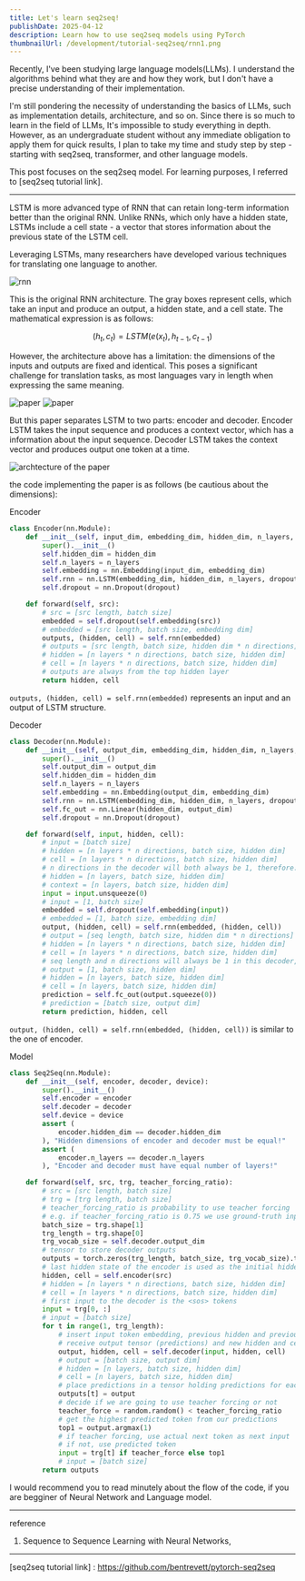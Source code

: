 ```yaml
---
title: Let's learn seq2seq!
publishDate: 2025-04-12
description: Learn how to use seq2seq models using PyTorch
thumbnailUrl: /development/tutorial-seq2seq/rnn1.png
---
```


Recently, I've been studying large language models(LLMs). I understand the algorithms behind what they are and how they work, but I don't have a precise understanding of their implementation.

I'm still pondering the necessity of understanding the basics of LLMs, such as implementation details, architecture, and so on. Since there is so much to learn in the field of LLMs, It's impossible to study everything in depth. However, as an undergraduate student without any immediate obligation to apply them for quick results, I plan to take my time and study step by step - starting with seq2seq, transformer, and other language models.

This post focuses on the seq2seq model. For learning purposes, I referred to [seq2seq tutorial link].

---

LSTM is more advanced type of RNN that can retain long-term information better than the original RNN. Unlike RNNs, which only have a hidden state, LSTMs include a cell state - a vector that stores information about the previous state of the LSTM cell.

Leveraging LSTMs, many researchers have developed various techniques for translating one language to another.

![rnn](/development/tutorial-seq2seq/rnn1.png)

This is the original RNN architecture. The gray boxes represent cells, which take an input and produce an output, a hidden state, and a cell state.
The mathematical expression is as follows:

$$
(h_t, c_t) = LSTM(e(x_{t}), h_{t-1}, c_{t-1})
$$

However, the architecture above has a limitation: the dimensions of the inputs and outputs are fixed and identical. This poses a significant challenge for translation tasks, as most languages vary in length when expressing the same meaning.

![paper](/development/tutorial-seq2seq/lstm1.png)
![paper](/development/tutorial-seq2seq/lstm2.png)

But this paper separates LSTM to two parts: encoder and decoder. Encoder LSTM takes the input sequence and produces a context vector, which has a information about the input sequence. Decoder LSTM takes the context vector and produces output one token at a time.


![archtecture of the paper](/development/tutorial-seq2seq/seq2seq1.png)

the code implementing the paper is as follows (be cautious about the dimensions):

Encoder
```python
class Encoder(nn.Module):
    def __init__(self, input_dim, embedding_dim, hidden_dim, n_layers, dropout):
        super().__init__()
        self.hidden_dim = hidden_dim
        self.n_layers = n_layers
        self.embedding = nn.Embedding(input_dim, embedding_dim)
        self.rnn = nn.LSTM(embedding_dim, hidden_dim, n_layers, dropout=dropout)
        self.dropout = nn.Dropout(dropout)

    def forward(self, src):
        # src = [src length, batch size]
        embedded = self.dropout(self.embedding(src))
        # embedded = [src length, batch size, embedding dim]
        outputs, (hidden, cell) = self.rnn(embedded)
        # outputs = [src length, batch size, hidden dim * n directions]
        # hidden = [n layers * n directions, batch size, hidden dim]
        # cell = [n layers * n directions, batch size, hidden dim]
        # outputs are always from the top hidden layer
        return hidden, cell
```

`outputs, (hidden, cell) = self.rnn(embedded)` represents an input and an output of LSTM structure.


Decoder
```python
class Decoder(nn.Module):
    def __init__(self, output_dim, embedding_dim, hidden_dim, n_layers, dropout):
        super().__init__()
        self.output_dim = output_dim
        self.hidden_dim = hidden_dim
        self.n_layers = n_layers
        self.embedding = nn.Embedding(output_dim, embedding_dim)
        self.rnn = nn.LSTM(embedding_dim, hidden_dim, n_layers, dropout=dropout)
        self.fc_out = nn.Linear(hidden_dim, output_dim)
        self.dropout = nn.Dropout(dropout)

    def forward(self, input, hidden, cell):
        # input = [batch size]
        # hidden = [n layers * n directions, batch size, hidden dim]
        # cell = [n layers * n directions, batch size, hidden dim]
        # n directions in the decoder will both always be 1, therefore:
        # hidden = [n layers, batch size, hidden dim]
        # context = [n layers, batch size, hidden dim]
        input = input.unsqueeze(0)
        # input = [1, batch size]
        embedded = self.dropout(self.embedding(input))
        # embedded = [1, batch size, embedding dim]
        output, (hidden, cell) = self.rnn(embedded, (hidden, cell))
        # output = [seq length, batch size, hidden dim * n directions]
        # hidden = [n layers * n directions, batch size, hidden dim]
        # cell = [n layers * n directions, batch size, hidden dim]
        # seq length and n directions will always be 1 in this decoder, therefore:
        # output = [1, batch size, hidden dim]
        # hidden = [n layers, batch size, hidden dim]
        # cell = [n layers, batch size, hidden dim]
        prediction = self.fc_out(output.squeeze(0))
        # prediction = [batch size, output dim]
        return prediction, hidden, cell
```

`output, (hidden, cell) = self.rnn(embedded, (hidden, cell))` is similar to the one of encoder.


Model
```python
class Seq2Seq(nn.Module):
    def __init__(self, encoder, decoder, device):
        super().__init__()
        self.encoder = encoder
        self.decoder = decoder
        self.device = device
        assert (
            encoder.hidden_dim == decoder.hidden_dim
        ), "Hidden dimensions of encoder and decoder must be equal!"
        assert (
            encoder.n_layers == decoder.n_layers
        ), "Encoder and decoder must have equal number of layers!"

    def forward(self, src, trg, teacher_forcing_ratio):
        # src = [src length, batch size]
        # trg = [trg length, batch size]
        # teacher_forcing_ratio is probability to use teacher forcing
        # e.g. if teacher_forcing_ratio is 0.75 we use ground-truth inputs 75% of the time
        batch_size = trg.shape[1]
        trg_length = trg.shape[0]
        trg_vocab_size = self.decoder.output_dim
        # tensor to store decoder outputs
        outputs = torch.zeros(trg_length, batch_size, trg_vocab_size).to(self.device)
        # last hidden state of the encoder is used as the initial hidden state of the decoder
        hidden, cell = self.encoder(src)
        # hidden = [n layers * n directions, batch size, hidden dim]
        # cell = [n layers * n directions, batch size, hidden dim]
        # first input to the decoder is the <sos> tokens
        input = trg[0, :]
        # input = [batch size]
        for t in range(1, trg_length):
            # insert input token embedding, previous hidden and previous cell states
            # receive output tensor (predictions) and new hidden and cell states
            output, hidden, cell = self.decoder(input, hidden, cell)
            # output = [batch size, output dim]
            # hidden = [n layers, batch size, hidden dim]
            # cell = [n layers, batch size, hidden dim]
            # place predictions in a tensor holding predictions for each token
            outputs[t] = output
            # decide if we are going to use teacher forcing or not
            teacher_force = random.random() < teacher_forcing_ratio
            # get the highest predicted token from our predictions
            top1 = output.argmax(1)
            # if teacher forcing, use actual next token as next input
            # if not, use predicted token
            input = trg[t] if teacher_force else top1
            # input = [batch size]
        return outputs
```

I would recommend you to read minutely about the flow of the code, if you are begginer of Neural Network and Language model.

---
reference
1. Sequence to Sequence Learning with Neural Networks,

---
[seq2seq tutorial link] : https://github.com/bentrevett/pytorch-seq2seq
